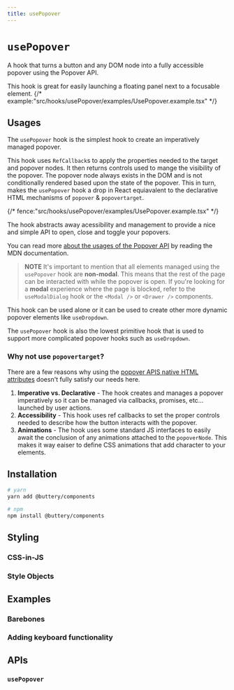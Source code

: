 ```yaml
---
title: usePopover
---
```


# `usePopover`

A hook that turns a button and any DOM node into a fully accessible popover using the Popover API.

This hook is great for easily launching a floating panel next to a focusable element.
{/* example:"src/hooks/usePopover/examples/UsePopover.example.tsx" */}

## Usages

The `usePopover` hook is the simplest hook to create an imperatively managed popover.

This hook uses `RefCallback`s to apply the properties needed to the target and popover nodes. It then returns controls used to mange the visibility of the popover.
The popover node always exists in the DOM and is not conditionally rendered based upon the state of the popover. This in turn, makes the `usePopover` hook a
drop in React equiavalent to the declarative HTML mechanisms of `popover` & `popovertarget`.

{/* fence:"src/hooks/usePopover/examples/UsePopover.example.tsx" */}

The hook abstracts away acessibility and management to provide a nice and simple API to open, close and toggle your popovers.

You can read more [about the usages of the Popover API](https://developer.mozilla.org/en-US/docs/Web/API/Popover_API#concepts_and_usage) by reading
the MDN documentation.

> **NOTE** It's important to mention that all elements managed using the `usePopover` hook are **non-modal**. This means that
> the rest of the page can be interacted with while the popover is open. If you're looking for a **modal** experience where the page is blocked,
> refer to the `useModalDialog` hook or the `<Modal />` or `<Drawer />` components.

This hook can be used alone or it can be used to create other more dynamic popover elements like `useDropdown`.

The `usePopover` hook is also the lowest primitive hook that is used to support more complicated popover hooks such
as `useDropdown`.

### Why not use `popovertarget`?

There are a few reasons why using the [popover APIS native HTML attributes](https://developer.mozilla.org/en-US/docs/Web/API/Popover_API#html_attributes)
doesn't fully satisfy our needs here.

1. **Imperative vs. Declarative** - The hook creates and manages a popover imperatively so it can be managed via callbacks, promises, etc... launched by user actions.
1. **Accessibility** - This hook uses ref callbacks to set the proper controls needed to describe how the button interacts with the popover.
1. **Animations** - The hook uses some standard JS interfaces to easily await the conclusion of any animations attached to the `popoverNode`. This makes it way eaiser to define CSS animations that add character to your elements.

## Installation

```bash
# yarn
yarn add @buttery/components

# npm
npm install @buttery/components
```

## Styling

### CSS-in-JS

### Style Objects

## Examples

### Barebones

### Adding keyboard functionality

## APIs

### `usePopover`
